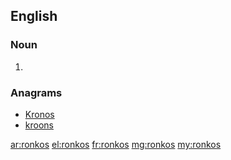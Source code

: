 ==English==

===Noun===
{{head|en|noun plural form}}

# {{plural of|ronko|lang=en}}

===Anagrams===
* [[Kronos#English|Kronos]]
* [[kroons#English|kroons]]

[[ar:ronkos]]
[[el:ronkos]]
[[fr:ronkos]]
[[mg:ronkos]]
[[my:ronkos]]